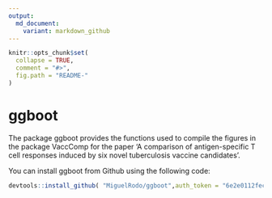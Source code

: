 ```yaml
---
output:
  md_document:
    variant: markdown_github
---
```


<!-- README.md is generated from README.Rmd. Please edit that file -->

```r
knitr::opts_chunk$set(
  collapse = TRUE,
  comment = "#>",
  fig.path = "README-"
)
```

# ggboot

The package ggboot provides the functions used to compile the figures in the package VaccComp for the paper 'A comparison of antigen-specific T cell responses induced by six novel tuberculosis vaccine candidates'. 

You can install ggboot from Github using the following code:

```r
devtools::install_github( "MiguelRodo/ggboot",auth_token = "6e2e0112fec5ddeb63ef38c74ecb8618adecc700" )
```
